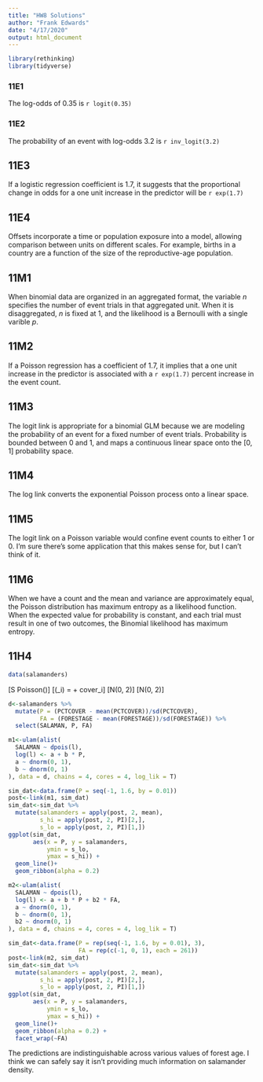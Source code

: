 ```yaml
---
title: "HW8 Solutions"
author: "Frank Edwards"
date: "4/17/2020"
output: html_document
---
```


```r
library(rethinking)
library(tidyverse)
```

### 11E1

The log-odds of 0.35 is `r logit(0.35)`

### 11E2

The probability of an event with log-odds 3.2 is `r inv_logit(3.2)`

## 11E3

If a logistic regression coefficient is 1.7, it suggests that the proportional change in odds for a one unit increase in the predictor will be `r exp(1.7)`

## 11E4

Offsets incorporate a time or population exposure into a model, allowing comparison between units on different scales. For example, births in a country are a function of the size of the reproductive-age population.

## 11M1

When binomial data are organized in an aggregated format, the variable $n$ specifies the number of event trials in that aggregated unit. When it is disaggregated, $n$ is fixed at 1, and the likelihood is a Bernoulli with a single varible $p$.

## 11M2

If a Poisson regression has a coefficient of 1.7, it implies that a one unit increase in the predictor is associated with a `r exp(1.7)` percent increase in the event count.

## 11M3

The logit link is appropriate for a binomial GLM because we are modeling the probability of an event for a fixed number of event trials. Probability is bounded between 0 and 1, and maps a continuous linear space onto the $[0,1]$ probability space.

## 11M4

The log link converts the exponential Poisson process onto a linear space.

## 11M5

The logit link on a Poisson variable would confine event counts to either 1 or 0. I'm sure there's some application that this makes sense for, but I can't think of it.

## 11M6

When we have a count and the mean and variance are approximately equal, the Poisson distribution has maximum entropy as a likelihood function. When the expected value for probability is constant, and each trial must result in one of two outcomes, the Binomial likelihood has maximum entropy. 

## 11H4

```r
data(salamanders)
```

\[S \sim Poisson(\lambda)\]
\[\log(\lambda_i) = \alpha + \beta \times cover_i\]
\[\alpha \sim N(0, 2)\]
\[\beta \sim N(0, 2)\]

```r
d<-salamanders %>% 
  mutate(P = (PCTCOVER - mean(PCTCOVER))/sd(PCTCOVER),
         FA = (FORESTAGE - mean(FORESTAGE))/sd(FORESTAGE)) %>% 
  select(SALAMAN, P, FA)

m1<-ulam(alist(
  SALAMAN ~ dpois(l),
  log(l) <- a + b * P,
  a ~ dnorm(0, 1),
  b ~ dnorm(0, 1)
), data = d, chains = 4, cores = 4, log_lik = T)
```

```r
sim_dat<-data.frame(P = seq(-1, 1.6, by = 0.01))
post<-link(m1, sim_dat)
sim_dat<-sim_dat %>% 
  mutate(salamanders = apply(post, 2, mean),
         s_hi = apply(post, 2, PI)[2,],
         s_lo = apply(post, 2, PI)[1,])
ggplot(sim_dat, 
       aes(x = P, y = salamanders,
           ymin = s_lo,
           ymax = s_hi)) +
  geom_line()+ 
  geom_ribbon(alpha = 0.2)
```

```r
m2<-ulam(alist(
  SALAMAN ~ dpois(l),
  log(l) <- a + b * P + b2 * FA,
  a ~ dnorm(0, 1),
  b ~ dnorm(0, 1),
  b2 ~ dnorm(0, 1)
), data = d, chains = 4, cores = 4, log_lik = T)
```

```r
sim_dat<-data.frame(P = rep(seq(-1, 1.6, by = 0.01), 3),
                    FA = rep(c(-1, 0, 1), each = 261))
post<-link(m2, sim_dat)
sim_dat<-sim_dat %>% 
  mutate(salamanders = apply(post, 2, mean),
         s_hi = apply(post, 2, PI)[2,],
         s_lo = apply(post, 2, PI)[1,])
ggplot(sim_dat, 
       aes(x = P, y = salamanders,
           ymin = s_lo,
           ymax = s_hi)) +
  geom_line()+ 
  geom_ribbon(alpha = 0.2) + 
  facet_wrap(~FA)
```

The predictions are indistinguishable across various values of forest age. I think we can safely say it isn't providing much information on salamander density.
